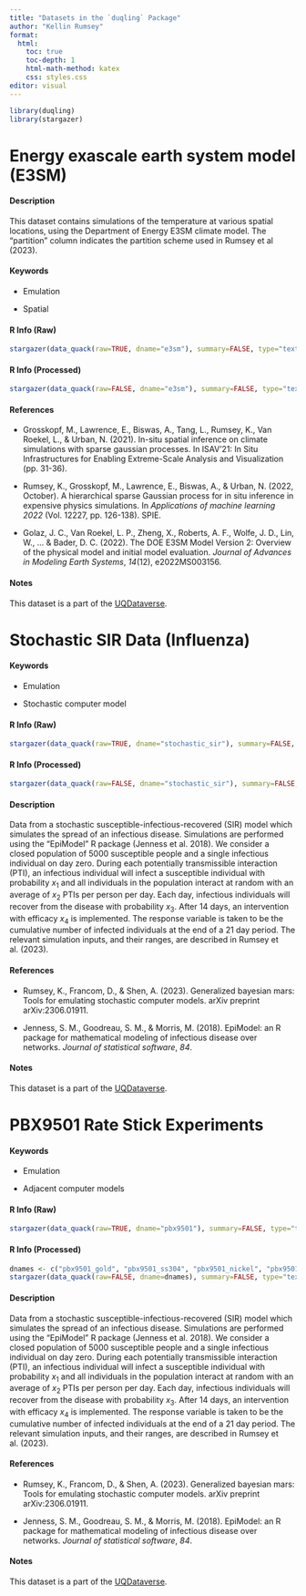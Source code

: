 ```yaml
---
title: "Datasets in the `duqling` Package"
author: "Kellin Rumsey"
format: 
  html:
    toc: true
    toc-depth: 1
    html-math-method: katex
    css: styles.css
editor: visual
---
```


```R
library(duqling)
library(stargazer)
```

# Energy exascale earth system model (E3SM)

#### Description

This dataset contains simulations of the temperature at various spatial locations, using the Department of Energy E3SM climate model. The "partition" column indicates the partition scheme used in Rumsey et al (2023).

#### Keywords

-   Emulation

-   Spatial

#### R Info (Raw)

```R
stargazer(data_quack(raw=TRUE, dname="e3sm"), summary=FALSE, type="text", rownames=FALSE)
```

#### R Info (Processed)

```R
stargazer(data_quack(raw=FALSE, dname="e3sm"), summary=FALSE, type="text", rownames=FALSE)
```

#### References

-   Grosskopf, M., Lawrence, E., Biswas, A., Tang, L., Rumsey, K., Van Roekel, L., & Urban, N. (2021). In-situ spatial inference on climate simulations with sparse gaussian processes. In ISAV'21: In Situ Infrastructures for Enabling Extreme-Scale Analysis and Visualization (pp. 31-36).

-   Rumsey, K., Grosskopf, M., Lawrence, E., Biswas, A., & Urban, N. (2022, October). A hierarchical sparse Gaussian process for in situ inference in expensive physics simulations. In *Applications of machine learning 2022* (Vol. 12227, pp. 126-138). SPIE.

-   Golaz, J. C., Van Roekel, L. P., Zheng, X., Roberts, A. F., Wolfe, J. D., Lin, W., \... & Bader, D. C. (2022). The DOE E3SM Model Version 2: Overview of the physical model and initial model evaluation. *Journal of Advances in Modeling Earth Systems*, *14*(12), e2022MS003156.

#### Notes

This dataset is a part of the [UQDataverse](https://dataverse.harvard.edu/dataset.xhtml?persistentId=doi:10.7910/DVN/LMXIFG).

# Stochastic SIR Data (Influenza)

#### Keywords

-   Emulation

-   Stochastic computer model

#### R Info (Raw)

```R
stargazer(data_quack(raw=TRUE, dname="stochastic_sir"), summary=FALSE, type="text", rownames=FALSE)
```

#### R Info (Processed)

```R
stargazer(data_quack(raw=FALSE, dname="stochastic_sir"), summary=FALSE, type="text", rownames=FALSE)
```

#### Description

Data from a stochastic susceptible-infectious-recovered (SIR) model which simulates the spread of an infectious disease. Simulations are performed using the "EpiModel" R package (Jenness et al. 2018). We consider a closed population of $5000$ susceptible people and a single infectious individual on day zero. During each potentially transmissible interaction (PTI), an infectious individual will infect a susceptible individual with probability $x_1$ and all individuals in the population interact at random with an average of $x_2$ PTIs per person per day. Each day, infectious individuals will recover from the disease with probability $x_3$. After $14$ days, an intervention with efficacy $x_4$ is implemented. The response variable is taken to be the cumulative number of infected individuals at the end of a $21$ day period. The relevant simulation inputs, and their ranges, are described in Rumsey et al. (2023).

#### References

-   Rumsey, K., Francom, D., & Shen, A. (2023). Generalized bayesian mars: Tools for emulating stochastic computer models. arXiv preprint arXiv:2306.01911.

-   Jenness, S. M., Goodreau, S. M., & Morris, M. (2018). EpiModel: an R package for mathematical modeling of infectious disease over networks. *Journal of statistical software*, *84*.

#### Notes

This dataset is a part of the [UQDataverse](https://dataverse.harvard.edu/dataset.xhtml?persistentId=doi:10.7910/DVN/A3EHIT).

# PBX9501 Rate Stick Experiments

#### Keywords

-   Emulation

-   Adjacent computer models

#### R Info (Raw)

```R
stargazer(data_quack(raw=TRUE, dname="pbx9501"), summary=FALSE, type="text", rownames=FALSE)
```

#### R Info (Processed)

```R
dnames <- c("pbx9501_gold", "pbx9501_ss304", "pbx9501_nickel", "pbx9501_uranium")
stargazer(data_quack(raw=FALSE, dname=dnames), summary=FALSE, type="text", rownames=FALSE)
```

#### Description

Data from a stochastic susceptible-infectious-recovered (SIR) model which simulates the spread of an infectious disease. Simulations are performed using the "EpiModel" R package (Jenness et al. 2018). We consider a closed population of $5000$ susceptible people and a single infectious individual on day zero. During each potentially transmissible interaction (PTI), an infectious individual will infect a susceptible individual with probability $x_1$ and all individuals in the population interact at random with an average of $x_2$ PTIs per person per day. Each day, infectious individuals will recover from the disease with probability $x_3$. After $14$ days, an intervention with efficacy $x_4$ is implemented. The response variable is taken to be the cumulative number of infected individuals at the end of a $21$ day period. The relevant simulation inputs, and their ranges, are described in Rumsey et al. (2023).

#### References

-   Rumsey, K., Francom, D., & Shen, A. (2023). Generalized bayesian mars: Tools for emulating stochastic computer models. arXiv preprint arXiv:2306.01911.

-   Jenness, S. M., Goodreau, S. M., & Morris, M. (2018). EpiModel: an R package for mathematical modeling of infectious disease over networks. *Journal of statistical software*, *84*.

#### Notes

This dataset is a part of the [UQDataverse](https://dataverse.harvard.edu/dataset.xhtml?persistentId=doi:10.7910/DVN/A3EHIT).
